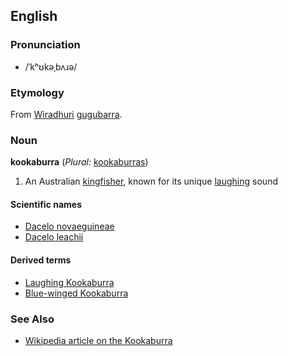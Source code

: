 ==English==
===Pronunciation===
*/ˈkʰʊkəˌbʌɹə/

===Etymology===
From [[Wiradhuri]] [[gugubarra]].

===Noun===
'''kookaburra''' (''Plural:'' [[kookaburras]])

#An Australian [[kingfisher]], known for its unique [[laugh]]ing sound

====Scientific names====
*[[Dacelo novaeguineae]]
*[[Dacelo leachii]]

====Derived terms====
*[[Laughing Kookaburra]]
*[[Blue-winged Kookaburra]]

===See Also===
*[[w:Kookaburra|Wikipedia article on the Kookaburra]]